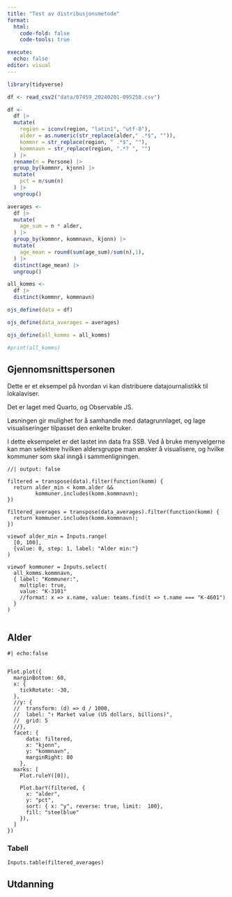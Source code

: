 ```yaml
---
title: "Test av distribusjonsmetode"
format:
  html:
    code-fold: false
    code-tools: true

execute:
  echo: false
editor: visual
---
```




```r

library(tidyverse)

df <- read_csv2("data/07459_20240201-095258.csv")

df <- 
  df |> 
  mutate(
    region = iconv(region, "latin1", "utf-8"),
    alder = as.numeric(str_replace(alder," .*$", "")),
    kommnr = str_replace(region, " .*$", ""),
    kommnavn = str_replace(region, ".*? ", "")
  ) |> 
  rename(n = Persone) |> 
  group_by(kommnr, kjonn) |> 
  mutate(
    pct = n/sum(n)
  ) |> 
  ungroup()

averages <- 
  df |> 
  mutate(
    age_sum = n * alder,
  ) |> 
  group_by(kommnr, kommnavn, kjonn) |> 
  mutate(
    age_mean = round(sum(age_sum)/sum(n),1),
  ) |> 
  distinct(age_mean) |> 
  ungroup()

all_komms <- 
  df |> 
  distinct(kommnr, kommnavn)

ojs_define(data = df)

ojs_define(data_averages = averages)

ojs_define(all_komms = all_komms)

#print(all_komms)


```

## Gjennomsnittspersonen

Dette er et eksempel på hvordan vi kan distribuere datajournalistikk til lokalaviser.

Det er laget med Quarto, og Observable JS.

Løsningen gir mulighet for å samhandle med datagrunnlaget, og lage visualiseringer tilpasset den enkelte bruker.

I dette eksempelet er det lastet inn data fra SSB. Ved å bruke menyvelgerne kan man selektere hvilken aldersgruppe man ønsker å visualisere, og hvilke kommuner som skal inngå i sammenligningen.



```ojs
//| output: false

filtered = transpose(data).filter(function(komm) {
  return alder_min < komm.alder &&
         kommuner.includes(komm.kommnavn);
})

filtered_averages = transpose(data_averages).filter(function(komm) {
  return kommuner.includes(komm.kommnavn);
})

```

```ojs


viewof alder_min = Inputs.range(
  [0, 100], 
  {value: 0, step: 1, label: "Alder min:"}
)

viewof kommuner = Inputs.select(
  all_komms.kommnavn, 
  { label: "Kommuner:",
    multiple: true,
    value: "K-3101"
    //format: x => x.name, value: teams.find(t => t.name === "K-4601")
  }
)


```

::: {.panel-tabset}

## Alder

```ojs
#| echo:false


Plot.plot({
  marginBottom: 60,
  x: {
    tickRotate: -30,
  },
  //y: {
  //  transform: (d) => d / 1000,
  //  label: "↑ Market value (US dollars, billions)",
  //  grid: 5
  //},
  facet: {
      data: filtered,
      x: "kjonn",
      y: "kommnavn",
      marginRight: 80
    },
  marks: [
    Plot.ruleY([0]),
    
    Plot.barY(filtered, {
      x: "alder",
      y: "pct",
      sort: { x: "y", reverse: true, limit:  100},
      fill: "steelblue"
    }),
  ]
})
```

### Tabell

```ojs
Inputs.table(filtered_averages)
```

## Utdanning

:::
